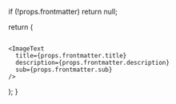   if (!props.frontmatter) return null;

return (

<div className={className} id={`${props.frontmatter.title.replace(' ', '_').toLowerCase()}`}>
    <Image featuredImage={props.frontmatter.featuredImage} />

    <ImageText
      title={props.frontmatter.title}
      description={props.frontmatter.description}
      sub={props.frontmatter.sub}
    />

</div>
); }
